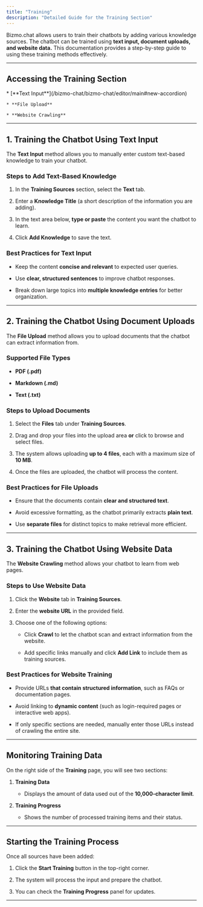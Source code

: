 ```yaml
---
title: "Training"
description: "Detailed Guide for the Training Section"
---
```


Bizmo.chat allows users to train their chatbots by adding various knowledge sources. The chatbot can be trained using **text input, document uploads, and website data.** This documentation provides a step-by-step guide to using these training methods effectively.

***

## **Accessing the Training Section**

<Steps>
  <Step title="Log in to your Bizmo.chat account." />

  <Step title="Navigate to Training  from the left-hand sidebar." />

  <Step title="You will now see the Training Sources section, where you can choose between three training methods:">
    * [**Text Input**](/bizmo-chat/bizmo-chat/editor/main#new-accordion)

    * **File Upload**

    * **Website Crawling**
  </Step>
</Steps>

***

## **1. Training the Chatbot Using Text Input**

The **Text Input** method allows you to manually enter custom text-based knowledge to train your chatbot.

### **Steps to Add Text-Based Knowledge**

1. In the **Training Sources** section, select the **Text** tab.

2. Enter a **Knowledge Title** (a short description of the information you are adding).

3. In the text area below, **type or paste** the content you want the chatbot to learn.

4. Click **Add Knowledge** to save the text.

### **Best Practices for Text Input**

* Keep the content **concise and relevant** to expected user queries.

* Use **clear, structured sentences** to improve chatbot responses.

* Break down large topics into **multiple knowledge entries** for better organization.

***

## **2. Training the Chatbot Using Document Uploads**

The **File Upload** method allows you to upload documents that the chatbot can extract information from.

### **Supported File Types**

* **PDF (.pdf)**

* **Markdown (.md)**

* **Text (.txt)**

### **Steps to Upload Documents**

1. Select the **Files** tab under **Training Sources**.

2. Drag and drop your files into the upload area **or** click to browse and select files.

3. The system allows uploading **up to 4 files**, each with a maximum size of **10 MB**.

4. Once the files are uploaded, the chatbot will process the content.

### **Best Practices for File Uploads**

* Ensure that the documents contain **clear and structured text**.

* Avoid excessive formatting, as the chatbot primarily extracts **plain text**.

* Use **separate files** for distinct topics to make retrieval more efficient.

***

## **3. Training the Chatbot Using Website Data**

The **Website Crawling** method allows your chatbot to learn from web pages.

### **Steps to Use Website Data**

1. Click the **Website** tab in **Training Sources**.

2. Enter the **website URL** in the provided field.

3. Choose one of the following options:

   * Click **Crawl** to let the chatbot scan and extract information from the website.

   * Add specific links manually and click **Add Link** to include them as training sources.

### **Best Practices for Website Training**

* Provide URLs **that contain structured information**, such as FAQs or documentation pages.

* Avoid linking to **dynamic content** (such as login-required pages or interactive web apps).

* If only specific sections are needed, manually enter those URLs instead of crawling the entire site.

***

## **Monitoring Training Data**

On the right side of the **Training** page, you will see two sections:

1. **Training Data**

   * Displays the amount of data used out of the **10,000-character limit**.

2. **Training Progress**

   * Shows the number of processed training items and their status.

***

## **Starting the Training Process**

Once all sources have been added:

1. Click the **Start Training** button in the top-right corner.

2. The system will process the input and prepare the chatbot.

3. You can check the **Training Progress** panel for updates.

***